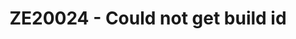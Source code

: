 ---
title: ZE20024 - Could not get build id
description: Zephyr Error - ZE20024 - How to debug when you can't find snapshot_id?
# head: 
#   - - meta
#     - name: og:title
#       content: Zephyr Error - ZE20022 - snapshot_id not found.
#   - - meta
#     - name: og:url 
#       content: https://docs.zephyr-cloud.io/guide/error/ze20022
---